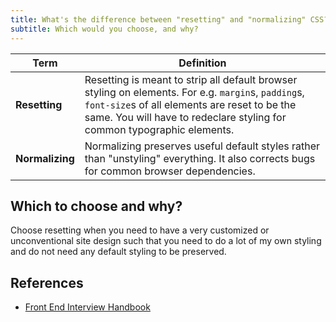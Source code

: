 ```yaml
---
title: What's the difference between "resetting" and "normalizing" CSS?
subtitle: Which would you choose, and why?
---
```


| Term | Definition |
| --- | --- |
| **Resetting** | Resetting is meant to strip all default browser styling on elements. For e.g. `margin`s, `padding`s, `font-size`s of all elements are reset to be the same. You will have to redeclare styling for common typographic elements. |
| **Normalizing** | Normalizing preserves useful default styles rather than "unstyling" everything. It also corrects bugs for common browser dependencies. |

## Which to choose and why?

Choose resetting when you need to have a very customized or unconventional site design such that you need to do a lot of my own styling and do not need any default styling to be preserved.

## References

- [Front End Interview Handbook](https://www.frontendinterviewhandbook.com/css-questions)
